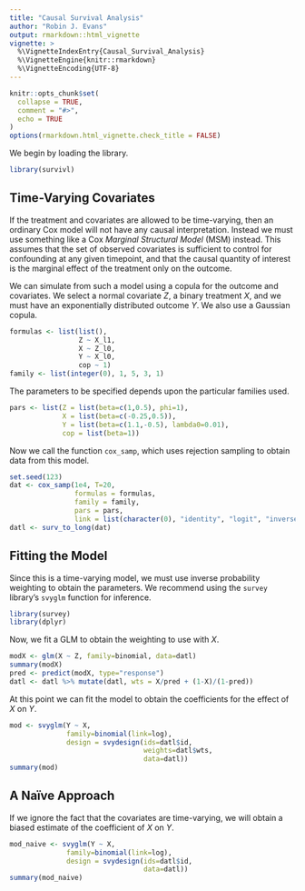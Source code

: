 ```yaml
---
title: "Causal Survival Analysis"
author: "Robin J. Evans"
output: rmarkdown::html_vignette
vignette: >
  %\VignetteIndexEntry{Causal_Survival_Analysis}
  %\VignetteEngine{knitr::rmarkdown}
  %\VignetteEncoding{UTF-8}
---
```


```r
knitr::opts_chunk$set(
  collapse = TRUE,
  comment = "#>",
  echo = TRUE
)
options(rmarkdown.html_vignette.check_title = FALSE)
```

We begin by loading the library.

```r
library(survivl)
```

## Time-Varying Covariates

If the treatment and covariates are allowed to be time-varying, then an ordinary
Cox model will not have any causal interpretation.  Instead we must use something
like a Cox _Marginal Structural Model_ (MSM) instead.  This assumes that the 
set of observed covariates is sufficient to control for confounding at any 
given timepoint, and that the causal quantity of interest is the marginal effect
of the treatment only on the outcome.

We can simulate from such a model using a copula for the outcome and 
covariates.  We select a normal covariate $Z$, a binary treatment $X$, and we 
must have an exponentially distributed outcome $Y$.  We also use a Gaussian
copula.

```r
formulas <- list(list(),
                 Z ~ X_l1,
                 X ~ Z_l0,
                 Y ~ X_l0,
                 cop ~ 1)
family <- list(integer(0), 1, 5, 3, 1)
```

The parameters to be specified depends upon the particular families used.
```r
pars <- list(Z = list(beta=c(1,0.5), phi=1),
             X = list(beta=c(-0.25,0.5)),
             Y = list(beta=c(1.1,-0.5), lambda0=0.01),
             cop = list(beta=1))
```

Now we call the function `cox_samp`, which uses rejection sampling to obtain 
data from this model.
```r
set.seed(123)
dat <- cox_samp(1e4, T=20,
                formulas = formulas, 
                family = family, 
                pars = pars,
                link = list(character(0), "identity", "logit", "inverse"))
datl <- surv_to_long(dat)
```

## Fitting the Model

Since this is a time-varying model, we must use inverse probability weighting 
to obtain the parameters.  We recommend using the `survey` library's `svyglm`
function for inference.

```r
library(survey)
library(dplyr)
```
Now, we fit a GLM to obtain the weighting to use with $X$.
```r
modX <- glm(X ~ Z, family=binomial, data=datl)
summary(modX)
pred <- predict(modX, type="response")
datl <- datl %>% mutate(datl, wts = X/pred + (1-X)/(1-pred))
```

At this point we can fit the model to obtain the coefficients for the effect
of $X$ on $Y$.
```r
mod <- svyglm(Y ~ X, 
              family=binomial(link=log), 
              design = svydesign(ids=datl$id,
                                 weights=datl$wts,
                                 data=datl))
summary(mod)
```

## A Naïve Approach

If we ignore the fact that the covariates are time-varying, we will obtain a biased estimate of the coefficient of $X$ on $Y$.

```r
mod_naive <- svyglm(Y ~ X, 
              family=binomial(link=log), 
              design = svydesign(ids=datl$id,
                                 data=datl))
summary(mod_naive)
```
